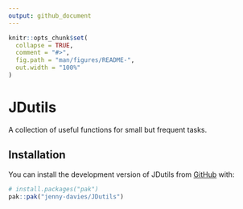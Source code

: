 ```yaml
---
output: github_document
---
```


<!-- README.md is generated from README.Rmd. Please edit that file -->

```r
knitr::opts_chunk$set(
  collapse = TRUE,
  comment = "#>",
  fig.path = "man/figures/README-",
  out.width = "100%"
)
```

# JDutils

<!-- badges: start -->
<!-- badges: end -->

A collection of useful functions for small but frequent tasks.

## Installation

You can install the development version of JDutils from [GitHub](https://github.com/) with:

``` r
# install.packages("pak")
pak::pak("jenny-davies/JDutils")
```


